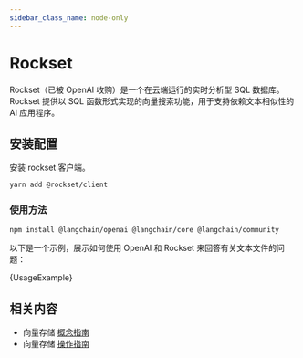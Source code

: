 ```yaml
---
sidebar_class_name: node-only
---
```



# Rockset

Rockset（已被 OpenAI 收购）是一个在云端运行的实时分析型 SQL 数据库。
Rockset 提供以 SQL 函数形式实现的向量搜索功能，用于支持依赖文本相似性的 AI 应用程序。

## 安装配置

安装 rockset 客户端。

```bash
yarn add @rockset/client
```

### 使用方法


<IntegrationInstallTooltip></IntegrationInstallTooltip>

```bash npm2yarn
npm install @langchain/openai @langchain/core @langchain/community
```


以下是一个示例，展示如何使用 OpenAI 和 Rockset 来回答有关文本文件的问题：

<CodeBlock language="typescript">{UsageExample}</CodeBlock>

## 相关内容

- 向量存储 [概念指南](/docs/concepts/#vectorstores)
- 向量存储 [操作指南](/docs/how_to/#vectorstores)